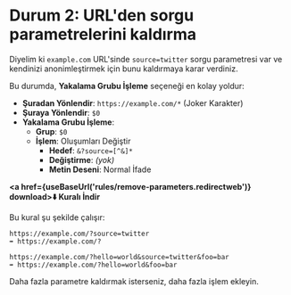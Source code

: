 
# Durum 2: URL'den sorgu parametrelerini kaldırma

Diyelim ki `example.com` URL'sinde `source=twitter` sorgu parametresi var ve kendinizi anonimleştirmek için bunu kaldırmaya karar verdiniz.

Bu durumda, **Yakalama Grubu İşleme** seçeneği en kolay yoldur:

*   **Şuradan Yönlendir**: `https://example.com/*` (Joker Karakter)
*   **Şuraya Yönlendir**: `$0`
*   **Yakalama Grubu İşleme**:
    *   **Grup**: `$0`
    *   **İşlem**: Oluşumları Değiştir
        *   **Hedef**: `&?source=[^&]*`
        *   **Değiştirme**: *(yok)*
        *   **Metin Deseni**: Normal İfade

**<a href={useBaseUrl('rules/remove-parameters.redirectweb')} download>⬇️ Kuralı İndir</a>**

Bu kural şu şekilde çalışır:

```
https://example.com/?source=twitter
➡️ https://example.com/?
```

```
https://example.com/?hello=world&source=twitter&foo=bar
➡️ https://example.com/?hello=world&foo=bar
```

Daha fazla parametre kaldırmak isterseniz, daha fazla işlem ekleyin.

